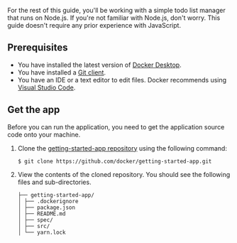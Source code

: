 For the rest of this guide, you'll be working with a simple todo
list manager that runs on Node.js. If you're not familiar with Node.js,
don't worry. This guide doesn't require any prior experience with JavaScript.

## Prerequisites

- You have installed the latest version of [Docker Desktop](/get-started/get-docker.md).
- You have installed a [Git client](https://git-scm.com/downloads).
- You have an IDE or a text editor to edit files. Docker recommends using [Visual Studio Code](https://code.visualstudio.com/).

## Get the app

Before you can run the application, you need to get the application source code onto your machine.

1. Clone the [getting-started-app repository](https://github.com/docker/getting-started-app/tree/main) using the following command:

   ```console
   $ git clone https://github.com/docker/getting-started-app.git
   ```

2. View the contents of the cloned repository. You should see the following files and sub-directories.

   ```text
   ├── getting-started-app/
   │ ├── .dockerignore
   │ ├── package.json
   │ ├── README.md
   │ ├── spec/
   │ ├── src/
   │ └── yarn.lock
   ```
